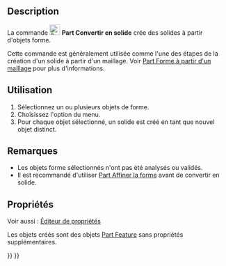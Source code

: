 <languages/>

{{Docnav/fr
|[[Part_PointsFromMesh/fr|Points à partir de maillage]]
|[[Part_ReverseShape/fr|Inverser la forme]]
|[[Part_Workbench/fr|Atelier Part]]
|IconL=Part_PointsFromMesh.svg
|IconR=Part_ReverseShape.svg
|IconC=Workbench_Part.svg
}}

{{GuiCommand/fr
|Name=Part MakeSolid
|Name/fr=Part Convertir en solid‏‎e
|MenuLocation=Part → Convertir en solide
|Workbenches=[[Part_Workbench/fr|Part]]
|SeeAlso=[[Part_ShapeFromMesh/fr|Part Forme à partir d'un maillage]]
}}

==Description== 

La commande [[Image:Part_MakeSolid.svg|24px]] '''Part Convertir en solid‏‎e''' crée des solides à partir d'objets forme.

Cette commande est généralement utilisée comme l'une des étapes de la création d'un solide à partir d'un maillage. Voir [[Part_ShapeFromMesh/fr#Utilisation|Part Forme à partir d'un maillage]] pour plus d'informations.

<span id="Usage"></span>
==Utilisation== 

# Sélectionnez un ou plusieurs objets de forme.
# Choisissez l'option {{MenuCommand|Part → [[Image:Part_MakeSolid.svg|16px]] Convertir en solide}} du menu.
# Pour chaque objet sélectionné, un solide est créé en tant que nouvel objet distinct.

<span id="Notes"></span>
==Remarques==

* Les objets forme sélectionnés n'ont pas été analysés ou validés.
* Il est recommandé d'utiliser [[Part_RefineShape/fr|Part Affiner la forme]] avant de convertir en solide.

<span id="Properties"></span>
==Propriétés==

Voir aussi : [[Property_editor/fr|Éditeur de propriétés]]

Les objets créés sont des objets [[Part_Feature/fr|Part Feature]] sans propriétés supplémentaires.


{{Docnav/fr
|[[Part_PointsFromMesh/fr|Points à partir de maillage]]
|[[Part_ReverseShape/fr|Inverser la forme]]
|[[Part_Workbench/fr|Atelier Part]]
|IconL=Part_PointsFromMesh.svg
|IconR=Part_ReverseShape.svg
|IconC=Workbench_Part.svg
}}

{{Part_Tools_navi{{#translation:}}}}
{{Userdocnavi{{#translation:}}}}